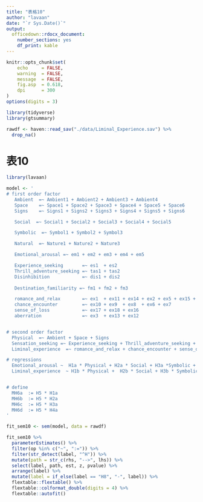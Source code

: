 ```yaml
---
title: "表格10"
author: "lavaan"
date: "`r Sys.Date()`"
output: 
  officedown::rdocx_document:
    number_sections: yes
    df_print: kable
---
```



```r
knitr::opts_chunk$set(
    echo     = FALSE,
    warning  = FALSE, 
    message  = FALSE,
    fig.asp  = 0.618,
    dpi      = 300
)
options(digits = 3)
```



```r
library(tidyverse)
library(gtsummary)

rawdf <- haven::read_sav("./data/Liminal_Experience.sav") %>% 
  drop_na()
```



# 表10


```r
library(lavaan)

model <- '
# first order factor
   Ambient  =~ Ambient1 + Ambient2 + Ambient3 + Ambient4
   Space    =~ Space1 + Space2 + Space3 + Space4 + Space5 + Space6
   Signs    =~ Signs1 + Signs2 + Signs3 + Signs4 + Signs5 + Signs6

   Social  =~ Social1 + Social2 + Social3 + Social4 + Social5

   Symbolic  =~ Symbol1 + Symbol2 + Symbol3

   Natural  =~ Nature1 + Nature2 + Nature3

   Emotional_arousal =~ em1 + em2 + em3 + em4 + em5

   Experience_seeking       =~ es1  + es2
   Thrill_adventure_seeking =~ tas1 + tas2
   Disinhibition            =~ dis1 + dis2
    
   Destination_familiarity =~ fm1 + fm2 + fm3 

   romance_and_relax        =~ ex1  + ex11 + ex14 + ex2 + ex5 + ex15 + ex4
   chance_encounter         =~ ex10 + ex9  + ex8  + ex6 + ex7
   sense_of_loss            =~ ex17 + ex18 + ex16
   aberration               =~ ex3  + ex13 + ex12


# second order factor
  Physical  =~ Ambient + Space + Signs
  Sensation_seeking =~ Experience_seeking + Thrill_adventure_seeking + Disinhibition
  Liminal_experience  =~ romance_and_relax + chance_encounter + sense_of_loss + aberration

# regressions
  Emotional_arousal ~  H1a * Physical + H2a * Social + H3a *Symbolic +  H4a * Natural
  Liminal_experience  ~ H1b * Physical +  H2b * Social + H3b * Symbolic + H4b * Natural + H5 * Emotional_arousal + H7 *Sensation_seeking + H8 * Destination_familiarity


# define
  MH6a  := H5 * H1a
  MH6b  := H5 * H2a
  MH6c  := H5 * H3a
  MH6d  := H5 * H4a
'

fit_sem10 <- sem(model, data = rawdf)
```




```r
fit_sem10 %>% 
  parameterEstimates() %>% 
  filter(op %in% c("~", ":=")) %>% 
  filter(str_detect(label, "^H")) %>% 
  mutate(path = str_c(rhs, "-->", lhs)) %>% 
  select(label, path, est, z, pvalue) %>% 
  arrange(label) %>% 
  mutate(label = if_else(label == "H8", "-", label)) %>% 
  flextable::flextable() %>% 
  flextable::colformat_double(digits = 4) %>% 
  flextable::autofit() 
```

